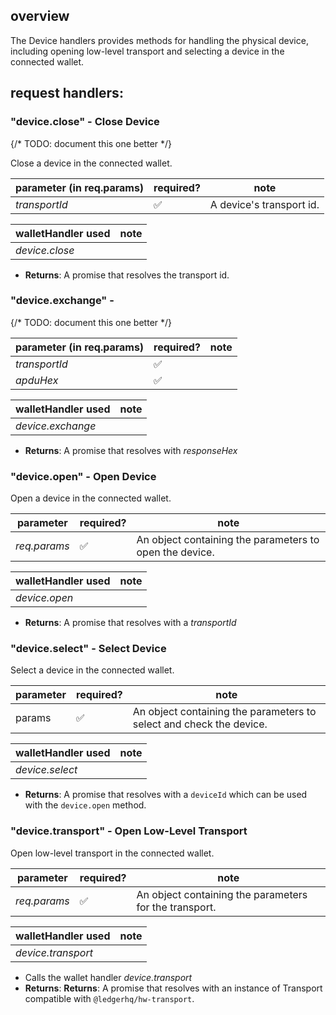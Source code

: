 
## overview

The Device handlers provides methods for handling the physical device,
including opening low-level transport and selecting a device in the connected wallet.

## request handlers:

### "device.close" - Close Device

{/* TODO: document this one better */}

Close a device in the connected wallet.

| parameter (in req.params) | required? | note                     |
| ------------------------- | --------- | ------------------------ |
| _transportId_             | ✅        | A device's transport id. |

| walletHandler used | note |
| ------------------ | ---- |
| _device.close_     |      |

- **Returns**: A promise that resolves the transport id.

### "device.exchange" -

{/* TODO: document this one better */}

| parameter (in req.params) | required? | note |
| ------------------------- | --------- | ---- |
| _transportId_             | ✅        |      |
| _apduHex_                 | ✅        |      |

| walletHandler used | note |
| ------------------ | ---- |
| _device.exchange_  |      |

- **Returns**: A promise that resolves with _responseHex_

### "device.open" - Open Device

Open a device in the connected wallet.

| parameter    | required? | note                                                    |
| ------------ | --------- | ------------------------------------------------------- |
| _req.params_ | ✅        | An object containing the parameters to open the device. |

| walletHandler used | note |
| ------------------ | ---- |
| _device.open_      |      |

- **Returns**: A promise that resolves with a _transportId_

### "device.select" - Select Device

Select a device in the connected wallet.

| parameter | required? | note                                                                |
| --------- | --------- | ------------------------------------------------------------------- |
| params    | ✅        | An object containing the parameters to select and check the device. |

| walletHandler used | note |
| ------------------ | ---- |
| _device.select_    |      |

- **Returns**: A promise that resolves with a `deviceId` which can be used with the `device.open` method.

### "device.transport" - Open Low-Level Transport

Open low-level transport in the connected wallet.

| parameter    | required? | note                                                   |
| ------------ | --------- | ------------------------------------------------------ |
| _req.params_ | ✅        | An object containing the parameters for the transport. |

| walletHandler used | note |
| ------------------ | ---- |
| _device.transport_ |      |

- Calls the wallet handler _device.transport_
- **Returns**: **Returns**: A promise that resolves with an instance of Transport compatible with `@ledgerhq/hw-transport`.

